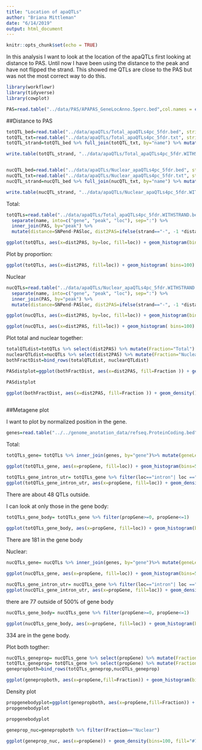 ```yaml
---
title: "Location of apaQTLs"
author: "Briana Mittleman"
date: "6/14/2019"
output: html_document
---
```


```r
knitr::opts_chunk$set(echo = TRUE)
```

In this analysis I want to look at the location of the apaQTLs first looking at distance to PAS. Until now I have been using the distance to the peak and have not flipped the strand. This showed me QTLs are close to the PAS but was not the most correct way to do this.  
```r
library(workflowr)
library(tidyverse)
library(cowplot)

```

```r
PAS=read.table("../data/PAS/APAPAS_GeneLocAnno.5perc.bed",col.names = c("chr", "start", "PASloc", "name", "score", "strand"), stringsAsFactors = F )%>% separate(name, into=c("peakNum", "geneloc"), sep=":") %>% mutate(peak=paste("peak", peakNum, sep="")) %>% select(PASloc, peak)
```
##Distance to PAS  


```r
totQTL_bed=read.table("../data/apaQTLs/Total_apaQTLs4pc_5fdr.bed", stringsAsFactors = F, header = T) 
totQTL_txt=read.table("../data/apaQTLs/Total_apaQTLs4pc_5fdr.txt", stringsAsFactors = F, header = T)%>% mutate(name=paste(Gene, Peak, Loc, sep=":")) 
totQTL_strand=totQTL_bed %>% full_join(totQTL_txt, by="name") %>% mutate(strand=ifelse(Strand=="+", "-", "+")) %>% select(SNPchr, SNPstart, SNPend, name, score, strand)

write.table(totQTL_strand, "../data/apaQTLs/Total_apaQTLs4pc_5fdr.WITHSTRAND.bed", quote = F, col.names = T, row.names = F)


nucQTL_bed=read.table("../data/apaQTLs/Nuclear_apaQTLs4pc_5fdr.bed", stringsAsFactors = F, header = T) 
nucQTL_txt=read.table("../data/apaQTLs/Nuclear_apaQTLs4pc_5fdr.txt", stringsAsFactors = F, header = T)%>% mutate(name=paste(Gene, Peak, Loc, sep=":")) 
nucQTL_strand=nucQTL_bed %>% full_join(nucQTL_txt, by="name") %>% mutate(strand=ifelse(Strand=="+", "-", "+")) %>% select(SNPchr, SNPstart, SNPend, name, score, strand)

write.table(nucQTL_strand, "../data/apaQTLs/Nuclear_apaQTLs4pc_5fdr.WITHSTRAND.bed", quote = F, col.names = T, row.names = F)

```

Total:  
```r
totQTLs=read.table("../data/apaQTLs/Total_apaQTLs4pc_5fdr.WITHSTRAND.bed",stringsAsFactors = F, header=T)%>%
  separate(name, into=c("gene", "peak", "loc"), sep=":") %>% 
  inner_join(PAS, by="peak") %>% 
  mutate(distance=SNPend-PASloc, dist2PAS=ifelse(strand=="-", -1 *distance, distance))

```


```r
ggplot(totQTLs, aes(x=dist2PAS, by=loc, fill=loc)) + geom_histogram(bins=100) 
``` 
Plot by proportion: 

```r
ggplot(totQTLs, aes(x=dist2PAS, fill=loc)) + geom_histogram( bins=100) + facet_grid(~loc)
```
Nuclear

```r
nucQTLs=read.table("../data/apaQTLs/Nuclear_apaQTLs4pc_5fdr.WITHSTRAND.bed",stringsAsFactors = F, header=T)%>%
  separate(name, into=c("gene", "peak", "loc"), sep=":") %>% 
  inner_join(PAS, by="peak") %>% 
  mutate(distance=SNPend-PASloc, dist2PAS=ifelse(strand=="-", -1 *distance, distance))

```

```r
ggplot(nucQTLs, aes(x=dist2PAS, by=loc, fill=loc)) + geom_histogram(bins=100)

```
```r
ggplot(nucQTLs, aes(x=dist2PAS, fill=loc)) + geom_histogram( bins=100) + facet_grid(~loc)

```


Plot total and nuclear together: 

```r
totalQTLdist=totQTLs %>% select(dist2PAS) %>% mutate(Fraction="Total")
nuclearQTLdist=nucQTLs %>% select(dist2PAS) %>% mutate(Fraction="Nuclear")
bothFractDist=bind_rows(totalQTLdist, nuclearQTLdist)

PASdistplot=ggplot(bothFractDist, aes(x=dist2PAS, fill=Fraction )) + geom_histogram(bins=100,aes(y = (..count..)/sum(..count..))) +labs(y="Proportion of apaQTLs", x="Distance QTL SNP to PAS", title="Distance from QTL SNP to PAS by Fraction") + scale_fill_manual(values=c("deepskyblue3","darkviolet"))  + facet_grid(~Fraction) + theme(text = element_text(size=16),legend.position = "bottom", axis.text.x =element_text(size=14), axis.text.y=element_text(size=14))
```

```r
PASdistplot
```


```r
ggplot(bothFractDist, aes(x=dist2PAS, fill=Fraction )) + geom_density() +labs( x="Distance QTL SNP to PAS", title="Distance from QTL SNP to PAS") + scale_fill_manual(values=c("deepskyblue3","darkviolet")) + facet_grid(~Fraction) + theme(legend.position = "none")
  
```

##Metagene plot  

I want to plot by normalized position in the gene.  

```r
genes=read.table("../../genome_anotation_data/refseq.ProteinCoding.bed",col.names = c("chrom", "Genestart", "Geneend", "gene", "score", "strand") ,stringsAsFactors = F) %>% select(Genestart, Geneend, gene)
```

Total: 

```r
totQTLs_gene= totQTLs %>% inner_join(genes, by="gene")%>% mutate(geneLength=Geneend-Genestart) %>% mutate(dist2QTL=ifelse(strand=="+",as.numeric(SNPend)-as.numeric(Genestart), as.numeric(Geneend)-as.numeric(SNPend)), propGene=dist2QTL/geneLength)  %>% filter(propGene>-3 & propGene<3)

```

```r
ggplot(totQTLs_gene, aes(x=propGene, fill=loc)) + geom_histogram(bins=50)  + labs(x="Proportion of gene body", y="number QTLs", title="Total apaQTLs") + geom_vline(xintercept =0,color= "black") + geom_vline(xintercept =1,color= "black")
```
```r
totQTLs_gene_intron_utr= totQTLs_gene %>% filter(loc=="intron"| loc =="utr3")
ggplot(totQTLs_gene_intron_utr, aes(x=propGene, fill=loc)) + geom_density()  + labs(x="Proportion of gene body", title="Total apaQTLs") + geom_vline(xintercept =0,color= "black") + geom_vline(xintercept =1,color= "black")

```


There are about 48 QTLs outside. 

I can look at only those in the gene body:

```r
totQTLs_gene_body= totQTLs_gene %>% filter(propGene>=0, propGene<=1)
  
ggplot(totQTLs_gene_body, aes(x=propGene, fill=loc)) + geom_histogram(bins=50)  + labs(x="Proportion of gene body", y="number QTLs", title="Total apaQTLs in gene body") 

```

There are 181 in the gene body

Nuclear:
```r
nucQTLs_gene= nucQTLs %>% inner_join(genes, by="gene")%>% mutate(geneLength=Geneend-Genestart)%>% mutate(dist2QTL=ifelse(strand=="+",as.numeric(SNPend)-as.numeric(Genestart), as.numeric(Geneend)-as.numeric(SNPend)), propGene=dist2QTL/geneLength)  %>% filter(propGene>-3 & propGene<3)

```


```r
ggplot(nucQTLs_gene, aes(x=propGene, fill=loc)) + geom_histogram(bins=50)  + labs(x="Proportion of gene body", y="number QTLs", title="Nuclear apaQTLs") + geom_vline(xintercept =0,color= "black") + geom_vline(xintercept =1,color= "black")

```

```r

nucQTLs_gene_intron_utr= nucQTLs_gene %>% filter(loc=="intron"| loc =="utr3")
ggplot(nucQTLs_gene_intron_utr, aes(x=propGene, fill=loc)) + geom_density()  + labs(x="Proportion of gene body", title="Nuclear apaQTLs") + geom_vline(xintercept =0,color= "black") + geom_vline(xintercept =1,color= "black")

```

there are 77 outside of 500% of gene body 


```r
nucQTLs_gene_body= nucQTLs_gene %>% filter(propGene>=0, propGene<=1)

ggplot(nucQTLs_gene_body, aes(x=propGene, fill=loc)) + geom_histogram(bins=50)  + labs(x="Proportion of gene body", y="number QTLs", title="Nuclear apaQTLs in gene body") 

```
334 are in the gene body.  

Plot both togther:


```r
nucQTLs_geneprop= nucQTLs_gene %>% select(propGene) %>% mutate(Fraction="Nuclear")
totQTLs_geneprop= totQTLs_gene %>% select(propGene) %>% mutate(Fraction="Total")
genepropboth=bind_rows(totQTLs_geneprop,nucQTLs_geneprop)

ggplot(genepropboth, aes(x=propGene,fill=Fraction)) + geom_histogram(bins=100) + geom_vline(xintercept =0,color= "black") + geom_vline(xintercept =1,color= "black")+ scale_fill_manual(values=c("deepskyblue3","darkviolet"))  + labs(x="Proportion of gene body", y="Number of apaQTLs", title="Metagene plot for apaQTL SNP location")
```
Density plot

```r
propgenebodyplot=ggplot(genepropboth, aes(x=propGene,fill=Fraction)) + geom_histogram(bins=100,aes(y = (..count..)/sum(..count..))) + geom_vline(xintercept =0,color= "black") + geom_vline(xintercept =1,color= "black")+ scale_fill_manual(values=c("deepskyblue3","darkviolet"))  + labs(y="Proportion of qtls",x="Proportion of gene body", title="Metagene plot for apaQTL SNP location")+  theme(text = element_text(size=16),legend.position = "bottom", axis.text.x =element_text(size=14), axis.text.y=element_text(size=14)) + facet_grid(~Fraction)
propgenebodyplot
```
```r
propgenebodyplot
```


```r
geneprop_nuc=genepropboth %>% filter(Fraction=="Nuclear")

ggplot(geneprop_nuc, aes(x=propGene)) + geom_density(bins=100, fill="#7570B3") + geom_vline(xintercept =0,color= "black") + geom_vline(xintercept =1,color= "black")  + labs(x="Proportion of gene body", title="apaQTL SNP location")+  theme(text = element_text(size=16), axis.text.x =element_text(size=14), axis.text.y=element_text(size=14))
```


